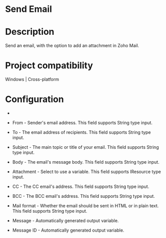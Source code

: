 ﻿# Send Email

# Description

Send an email, with the option to add an attachment in Zoho Mail.

# Project compatibility

Windows | Cross-platform

# Configuration

* 
* From - Sender's email address. This field supports String type input.
* To - The email address of recipients. This field supports String type input.
* Subject - The main topic or title of your email. This field supports String type input.
* Body - The email's message body. This field supports String type input.
* Attachment - Select to use a variable. This field supports IResource type input.
* CC - The CC email's address. This field supports String type input.
* BCC - The BCC email's address. This field supports String type input.







* Mail format - Whether the email should be sent in HTML or in plain text. This field supports String type input.



* Message - Automatically generated output variable.
* Message ID - Automatically generated output variable.
